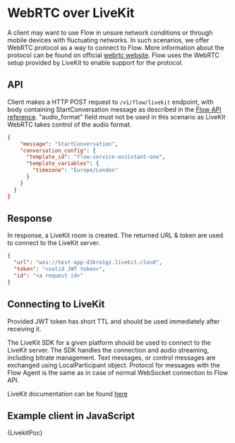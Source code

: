 
# WebRTC over LiveKit

A client may want to use Flow in unsure network conditions or through mobile devices with fluctuating networks. In such scenarios, we offer WebRTC protocol as a way to connect to Flow. More information about the protocol can be found on official [webrtc website](https://webrtc.org/).
Flow uses the WebRTC setup provided by LiveKit to enable support for the protocol.

## API

Client makes a HTTP POST request to `/v1/flow/livekit` endpoint, with body containing StartConversation message as described in the [Flow API reference](/). "audio_format" field must not be used in this scenario as LiveKit WebRTC takes control of the audio format.

```json
{
    "message": "StartConversation",
    "conversation_config": {
      "template_id": "flow-service-assistant-one",
      "template_variables": {
        "timezone": "Europe/London"
      }
    }
  }
}
```

## Response

In response, a LiveKit room is created. The returned URL & token are used to connect to the LiveKit server.

```json
{
  "url": "wss://test-app-d3kro1gz.livekit.cloud",
  "token": "<valid JWT token>",
  "id": "<a request id>"
}
```

## Connecting to LiveKit

Provided JWT token has short TTL and should be used immediately after receiving it.

The LiveKit SDK for a given platform should be used to connect to the LiveKit server. The SDK handles the connection and audio streaming, including bitrate management.
Text messages, or control messages are exchanged using LocalParticipant object.
Protocol for messages with the Flow Agent is the same as in case of normal WebSocket connection to Flow API.

LiveKit documentation can be found [here](https://docs.livekit.io/home/client/connect/)

## Example client in JavaScript

<CodeBlock language="html" title="index.html" showLineNumbers>
  {LivekitPoc}
</CodeBlock>